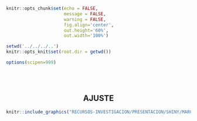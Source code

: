 <!-- Configuración CHUNKS -->

```r

knitr::opts_chunk$set(echo = FALSE,
                      message = FALSE,
                      warning = FALSE,
                      fig.align='center',
                      out.height='60%',
                      out.width='100%')

setwd('../../../..')
knitr::opts_knit$set(root.dir = getwd())

options(scipen=999)

```

<br><br>

<div style="text-align: center;">

## AJUSTE

```r
knitr::include_graphics("RECURSOS-INVESTIGACION/PRESENTACION/SHINY/MARCO-TEORICO/img/ajuste-r2.jpg")
```

</div>